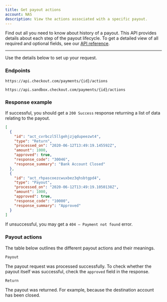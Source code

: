 ```yaml
---
title: Get payout actions
account: NAS
description: View the actions associated with a specific payout.
---
```


Find out all you need to know about history of a payout. This API provides details about each step of the payout lifecycle. To get a detailed view of all required and optional fields, see our [API reference](https://api-reference.checkout.com/preview/crusoe).

---

Use the details below to set up your request.

### Endpoints

<tabs>
<tab title="Live">
<LineCodeWrapper type="get">

`https://api.checkout.com/payments/{id}/actions`

</LineCodeWrapper>
</tab>
<tab title="Sandbox">
<LineCodeWrapper type="get">

`https://api.sandbox.checkout.com/payments/{id}/actions`

</LineCodeWrapper>
</tab>
</tabs>

### Response example

If successful, you should get a `200 Success` response returning a list of data relating to the payout.

```json
[
  {
    "id": "act_cvrbczl5llgehjzjqdupeezwt4",
    "type": "Return",
    "processed_on": "2020-06-12T13:49:19.145592Z",
    "amount": 1000,
    "approved": true,
    "response_code": "30046",
    "response_summary": "Bank Account Closed"
  },
  {
    "id": "act_rhpascoezcwuxbez3qhsbtgpd4",
    "type": "Payout",
    "processed_on": "2020-06-12T13:49:19.1050138Z",
    "amount": 1000,
    "approved": true,
    "response_code": "10000",
    "response_summary": "Approved"
  }
]
```

<TipBox variant="info">

If unsuccessful, you may get a `404 – Payment not found` error.

</TipBox>


### Payout actions

The table below outlines the different payout actions and their meanings.

<Table>
<TableBody>
<TableRow>
<TableCell>

`Payout`

</TableCell>
<TableCell>

The payout request was processed successfully. To check whether the payout itself was successful, check the `approved` field in the response.

</TableCell>
</TableRow>
<TableRow>
<TableCell>

`Return`

</TableCell>
<TableCell>

The payout was returned. For example, because the destination account has been closed.

</TableCell>
</TableRow>
</TableBody>
</Table>
